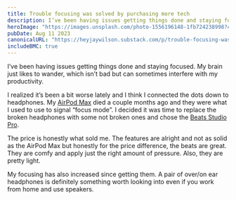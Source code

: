 ```yaml
---
title: Trouble focusing was solved by purchasing more tech
description: I’ve been having issues getting things done and staying focused. My brain just likes to wander, which isn’t bad but can sometimes interfere with my productivity.
heroImage: "https://images.unsplash.com/photo-1556196148-1fb724238998?crop=entropy&cs=tinysrgb&fit=max&fm=jpg&ixid=M3wzMDAzMzh8MHwxfHNlYXJjaHwyM3x8aGVhZHBob25lfGVufDB8fHx8MTY5MzM5OTk3NXww&ixlib=rb-4.0.3&q=80&w=1080"
pubDate: Aug 11 2023
canonicalURL: "https://heyjaywilson.substack.com/p/trouble-focusing-was-solved-by-purchasing"
includeBMC: true
---
```


I’ve been having issues getting things done and staying focused. My brain just likes to wander, which isn’t bad but can sometimes interfere with my productivity.

<AffiliateDisclaimer/>

I realized it’s been a bit worse lately and I think I connected the dots down to headphones. My <a href="https://amzn.to/3qXGPgH" class="affiliateLink">AirPod Max</a> died a couple months ago and they were what I used to use to signal “focus mode”. I decided it was time to replace the broken headphones with some not broken ones and chose the <a href="https://amzn.to/3qWZSYw" class="affiliateLink">Beats Studio Pro</a>.

The price is honestly what sold me. The features are alright and not as solid as the AirPod Max but honestly for the price difference, the beats are great. They are comfy and apply just the right amount of pressure. Also, they are pretty light.

My focusing has also increased since getting them. A pair of over/on ear headphones is definitely something worth looking into even if you work from home and use speakers.